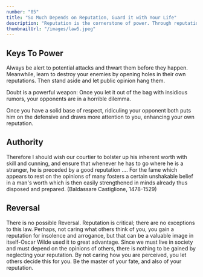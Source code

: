 ```yaml
---
number: "05"
title: "So Much Depends on Reputation, Guard it with Your Life"
description: "Reputation is the cornerstone of power. Through reputation alone you can intimidate and win; once it slips, however, you are vulnerable, and will be attacked on alt sides. Make your reputation unassailable. Always be alert to potential attacks and thwart them before they happen. Meanwhile, learn to destroy your enemies by opening holes in their own reputations. Then stand aside and let public opinion hang them."
thumbnailUrl: "/images/law5.jpeg"
---
```


## Keys To Power

Always be alert to potential attacks and thwart them before they happen. Meanwhile, learn to destroy your enemies by opening holes in their own reputations. Then stand aside and let public opinion hang them.

Doubt is a powerful weapon: Once you let it out of the bag with insidious rumors, your opponents are in a horrible dilemma.

Once you have a solid base of respect, ridiculing your opponent both puts him on the defensive and draws more attention to you, enhancing your own reputation.

## Authority

Therefore I should wish our courtier to bolster up his inherent worth with skill and cunning, and ensure that whenever he has to go where he is a stranger, he is preceded by a good reputation .... For the fame which appears to rest on the opinions of many fosters a certain unshakable belief in a man's worth which is then easily strengthened in minds already thus disposed and prepared. (Baldassare Castiglione, 1478-1529)

## Reversal

There is no possible Reversal. Reputation is critical; there are no exceptions to this law. Perhaps, not caring what others think of you, you gain a reputation for insolence and arrogance, but that can be a valuable image in itself-Oscar Wilde used it to great advantage. Since we must live in society and must depend on the opinions of others, there is nothing to be gained by neglecting your reputation. By not caring how you are perceived, you let others decide this for you. Be the master of your fate, and also of your reputation.
